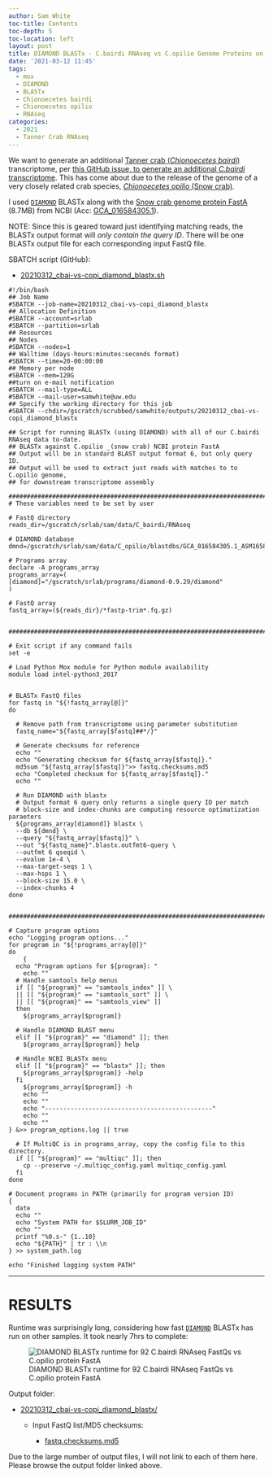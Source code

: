 ```yaml
---
author: Sam White
toc-title: Contents
toc-depth: 5
toc-location: left
layout: post
title: DIAMOND BLASTx - C.bairdi RNAseq vs C.opilio Genome Proteins on Mox
date: '2021-03-12 11:45'
tags:
  - mox
  - DIAMOND
  - BLASTx
  - Chionoecetes bairdi
  - Chionoecetes opilio
  - RNAseq
categories:
  - 2021
  - Tanner Crab RNAseq
---
```

We want to generate an additional [Tanner crab (_Chionoecetes bairdi_)](http://en.wikipedia.org/wiki/Chionoecetes_bairdi) transcriptome, per [this GitHub issue, to generate an additional _C.bairdi_ transcriptome](https://github.com/RobertsLab/resources/issues/1135). This has come about due to the release of the genome of a very closely related crab species, [_Chionoecetes opilio_ (Snow crab)](https://en.wikipedia.org/wiki/Chionoecetes_opilio).

I used [`DIAMOND`](https://github.com/bbuchfink/diamond) BLASTx along with the [Snow crab genome protein FastA](https://ftp.ncbi.nlm.nih.gov/genomes/genbank/invertebrate/Chionoecetes_opilio/all_assembly_versions/GCA_016584305.1_ASM1658430v1/GCA_016584305.1_ASM1658430v1_protein.faa.gz) (8.7MB) from NCBI (Acc: [GCA_016584305.1](https://www.ncbi.nlm.nih.gov/assembly/GCA_016584305.1/)).

NOTE: Since this is geared toward just identifying matching reads, the BLASTx output format will _only contain the query ID_. There will be one BLASTx output file for each corresponding input FastQ file.

SBATCH script (GitHub):

- [20210312_cbai-vs-copi_diamond_blastx.sh](https://github.com/RobertsLab/sams-notebook/blob/master/sbatch_scripts/20210312_cbai-vs-copi_diamond_blastx.sh)

```shell
#!/bin/bash
## Job Name
#SBATCH --job-name=20210312_cbai-vs-copi_diamond_blastx
## Allocation Definition
#SBATCH --account=srlab
#SBATCH --partition=srlab
## Resources
## Nodes
#SBATCH --nodes=1
## Walltime (days-hours:minutes:seconds format)
#SBATCH --time=20-00:00:00
## Memory per node
#SBATCH --mem=120G
##turn on e-mail notification
#SBATCH --mail-type=ALL
#SBATCH --mail-user=samwhite@uw.edu
## Specify the working directory for this job
#SBATCH --chdir=/gscratch/scrubbed/samwhite/outputs/20210312_cbai-vs-copi_diamond_blastx

## Script for running BLASTx (using DIAMOND) with all of our C.bairdi RNAseq data to-date.
## BLASTx against C.opilio _(snow crab) NCBI protein FastA
## Output will be in standard BLAST output format 6, but only query ID.
## Output will be used to extract just reads with matches to to C.opilio genome,
## for downstream transcriptome assembly

###################################################################################
# These variables need to be set by user

# FastQ directory
reads_dir=/gscratch/srlab/sam/data/C_bairdi/RNAseq

# DIAMOND database
dmnd=/gscratch/srlab/sam/data/C_opilio/blastdbs/GCA_016584305.1_ASM1658430v1_protein.dmnd

# Programs array
declare -A programs_array
programs_array=(
[diamond]="/gscratch/srlab/programs/diamond-0.9.29/diamond"
)

# FastQ array
fastq_array=(${reads_dir}/*fastp-trim*.fq.gz)


###################################################################################

# Exit script if any command fails
set -e

# Load Python Mox module for Python module availability
module load intel-python3_2017


# BLASTx FastQ files
for fastq in "${!fastq_array[@]}"
do

  # Remove path from transcriptome using parameter substitution
  fastq_name="${fastq_array[$fastq]##*/}"

  # Generate checksums for reference
  echo ""
  echo "Generating checksum for ${fastq_array[$fastq]}."
  md5sum "${fastq_array[$fastq]}">> fastq.checksums.md5
  echo "Completed checksum for ${fastq_array[$fastq]}."
  echo ""

  # Run DIAMOND with blastx
  # Output format 6 query only returns a single query ID per match
  # block-size and index-chunks are computing resource optimatization paraeters
  ${programs_array[diamond]} blastx \
  --db ${dmnd} \
  --query "${fastq_array[$fastq]}" \
  --out "${fastq_name}".blastx.outfmt6-query \
  --outfmt 6 qseqid \
  --evalue 1e-4 \
  --max-target-seqs 1 \
  --max-hsps 1 \
  --block-size 15.0 \
  --index-chunks 4
done


###################################################################################

# Capture program options
echo "Logging program options..."
for program in "${!programs_array[@]}"
do
	{
  echo "Program options for ${program}: "
	echo ""
  # Handle samtools help menus
  if [[ "${program}" == "samtools_index" ]] \
  || [[ "${program}" == "samtools_sort" ]] \
  || [[ "${program}" == "samtools_view" ]]
  then
    ${programs_array[$program]}

  # Handle DIAMOND BLAST menu
  elif [[ "${program}" == "diamond" ]]; then
    ${programs_array[$program]} help

  # Handle NCBI BLASTx menu
  elif [[ "${program}" == "blastx" ]]; then
    ${programs_array[$program]} -help
  fi
	${programs_array[$program]} -h
	echo ""
	echo ""
	echo "----------------------------------------------"
	echo ""
	echo ""
} &>> program_options.log || true

  # If MultiQC is in programs_array, copy the config file to this directory.
  if [[ "${program}" == "multiqc" ]]; then
  	cp --preserve ~/.multiqc_config.yaml multiqc_config.yaml
  fi
done

# Document programs in PATH (primarily for program version ID)
{
  date
  echo ""
  echo "System PATH for $SLURM_JOB_ID"
  echo ""
  printf "%0.s-" {1..10}
  echo "${PATH}" | tr : \\n
} >> system_path.log

echo "Finished logging system PATH"
```

---

# RESULTS

Runtime was surprisingly long, considering how fast [`DIAMOND`](https://github.com/bbuchfink/diamond) BLASTx has run on other samples. It took nearly 7hrs to complete:

![DIAMOND BLASTx runtime for 92 C.bairdi RNAseq FastQs vs C.opilio protein FastA](https://github.com/RobertsLab/sams-notebook/blob/master/images/screencaps/20210312_cbai-vs-copi_diamond_blastx_runtime.png?raw=true)

Output folder:

- [20210312_cbai-vs-copi_diamond_blastx/](https://gannet.fish.washington.edu/Atumefaciens/20210312_cbai-vs-copi_diamond_blastx/)

  - Input FastQ list/MD5 checksums:

    - [fastq.checksums.md5](https://gannet.fish.washington.edu/Atumefaciens/20210312_cbai-vs-copi_diamond_blastx/fastq.checksums.md5)

Due to the large number of output files, I will not link to each of them here. Please browse the output folder linked above.
